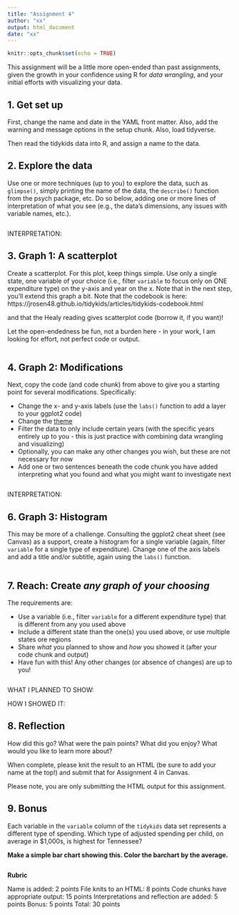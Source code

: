 ```yaml
---
title: "Assignment 4"
author: "xx"
output: html_document
date: "xx"
---
```


```r
knitr::opts_chunk$set(echo = TRUE)
```

This assignment will be a little more open-ended than past assignments, given the growth in your confidence using R for _data wrangling_, and your initial efforts with visualizing your data.

## 1. Get set up

First, change the name and date in the YAML front matter. Also, add the warning and message options in the setup chunk. Also, load tidyverse.

Then read the tidykids data into R, and assign a name to the data. 

## 2. Explore the data

Use one or more techniques (up to you) to explore the data, such as `glimpse()`, simply printing the name of the data, the `describe()` function from the psych package, etc. Do so below, adding one or more lines of interpretation of what you see (e.g., the data's dimensions, any issues with variable names, etc.).

```r

```

INTERPRETATION:

## 3. Graph 1: A scatterplot

Create a scatterplot. For this plot, keep things simple. Use only a single state, one variable of your choice (i.e., filter `variable` to focus only on ONE expenditure type) on the y-axis and year on the x. Note that in the next step, you'll extend this graph a bit. Note that the codebook is here: https://jrosen48.github.io/tidykids/articles/tidykids-codebook.html

and that the Healy reading gives scatterplot code (borrow it, if you want)!

Let the open-endedness be fun, not a burden here - in your work, I am looking for effort, not perfect code or output.

```r

```

## 4. Graph 2: Modifications

Next, copy the code (and code chunk) from above to give you a starting point for several modifications. Specifically:

- Change the x- and y-axis labels (use the `labs()` function to add a layer to your ggplot2 code)
- Change the [theme](https://ggplot2.tidyverse.org/reference/ggtheme.html)
- Filter the data to only include certain years (with the specific years entirely up to you - this is just practice with combining data wrangling and visualizing)
- Optionally, you can make any other changes you wish, but these are not necessary for now
- Add one or two sentences beneath the code chunk you have added interpreting what you found and what you might want to investigate next

```r

```

INTERPRETATION:

## 6. Graph 3: Histogram

This may be more of a challenge. Consulting the ggplot2 cheat sheet (see Canvas) as a support, create a histogram for a single variable (again, filter `variable` for a single type of expenditure). Change one of the axis labels and add a title and/or subtitle, again using the `labs()` function.

```r

```

## 7. Reach: Create _any graph of your choosing_ 

The requirements are:

- Use a variable (i.e., filter `variable` for a different expenditure type) that is different from any you used above
- Include a different state than the one(s) you used above, or use multiple states ore regions
- Share _what_ you planned to show and _how_ you showed it (after your code chunk and output)
- Have fun with this! Any other changes (or absence of changes) are up to you!

```r

```

WHAT I PLANNED TO SHOW:

HOW I SHOWED IT:

## 8. Reflection
How did this go? What were the pain points? What did you enjoy? What would you like to learn more about? 


When complete, please knit the result to an HTML (be sure to add your name at the top!) and submit that for Assignment 4 in Canvas. 

Please note, you are only submitting the HTML output for this assignment.  

## 9. Bonus

Each variable in the `variable` column of the `tidykids` data set represents a different type of spending. Which type of adjusted spending per child, on average in $1,000s, is highest for Tennessee? 

**Make a simple bar chart showing this. Color the barchart by the average.**

```r

```

**Rubric**

Name is added: 2 points
File knits to an HTML: 8 points
Code chunks have appropriate output: 15 points
Interpretations and reflection are added: 5 points
Bonus: 5 points
Total: 30 points

